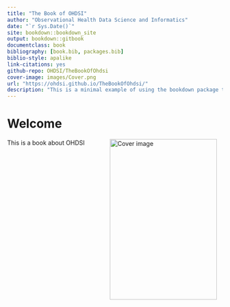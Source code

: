 ```yaml
--- 
title: "The Book of OHDSI"
author: "Observational Health Data Science and Informatics"
date: "`r Sys.Date()`"
site: bookdown::bookdown_site
output: bookdown::gitbook
documentclass: book
bibliography: [book.bib, packages.bib]
biblio-style: apalike
link-citations: yes
github-repo: OHDSI/TheBookOfOhdsi
cover-image: images/Cover.png
url: "https://ohdsi.github.io/TheBookOfOhdsi/"
description: "This is a minimal example of using the bookdown package to write a book. The output format for this example is bookdown::gitbook."
---
```


# Welcome {-}

<img src="images/cover.png" width="250" height="375" alt="Cover image" align="right" style="margin: 0 1em 0 1em" /> This is a book about OHDSI



